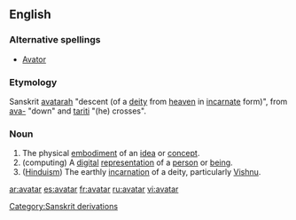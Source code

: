 ==English==

===Alternative spellings===
* [[Avator]]

===Etymology===
Sanskrit [[avatarah]] "descent (of a [[deity]] from [[heaven]] in [[incarnate]] form)", from [[ava-]] "down" and [[tariti]] "(he) crosses".

===Noun===
{{en-noun}}

# The physical [[embodiment]] of an [[idea]] or [[concept]].
# (computing) A [[digital]] [[representation]] of a [[person]] or [[being]].
# ([[Hinduism]]) The earthly [[incarnation]] of a deity, particularly [[Vishnu]].

[[Category:Sanskrit derivations]]

[[ar:avatar]]
[[es:avatar]]
[[fr:avatar]]
[[ru:avatar]]
[[vi:avatar]]